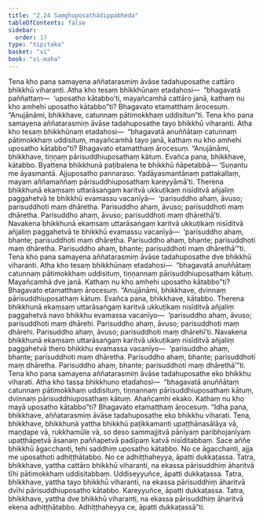 ```yaml
---
title: "2.24 Saṃghuposathādippabheda"
tableOfContents: false
sidebar:
  order: 17
type: "tipitaka"
basket: "vi"
book: "vi-maha"
---
```



<DynamicBreadcrumb />

<Division number="168" book="vi-maha">

<Paragraph number="700" book="vi-maha">
Tena kho pana samayena aññatarasmiṃ āvāse tadahuposathe cattāro bhikkhū viharanti. Atha kho tesaṃ bhikkhūnaṃ etadahosi—  “bhagavatā paññattaṃ—  ‘uposatho kātabbo’ti, mayañcamhā cattāro janā, kathaṃ nu kho amhehi uposatho kātabbo”ti? Bhagavato etamatthaṃ ārocesuṃ. “Anujānāmi, bhikkhave, catunnaṃ pātimokkhaṃ uddisitun”ti.
</Paragraph>

<Paragraph number="701" book="vi-maha">
Tena kho pana samayena aññatarasmiṃ āvāse tadahuposathe tayo bhikkhū viharanti. Atha kho tesaṃ bhikkhūnaṃ etadahosi—  “bhagavatā anuññātaṃ catunnaṃ pātimokkhaṃ uddisituṃ, mayañcamhā tayo janā, kathaṃ nu kho amhehi uposatho kātabbo”ti? Bhagavato etamatthaṃ ārocesuṃ. “Anujānāmi, bhikkhave, tiṇṇaṃ pārisuddhiuposathaṃ kātuṃ. Evañca pana, bhikkhave, kātabbo. Byattena bhikkhunā paṭibalena te bhikkhū ñāpetabbā—
</Paragraph>

<Paragraph number="702" book="vi-maha">
‘Suṇantu me āyasmantā. Ajjuposatho pannaraso. Yadāyasmantānaṃ pattakallaṃ, mayaṃ aññamaññaṃ pārisuddhiuposathaṃ kareyyāmā’ti.
</Paragraph>

<Paragraph number="703" book="vi-maha">
Therena bhikkhunā ekaṃsaṃ uttarāsaṅgaṃ karitvā ukkuṭikaṃ nisīditvā añjaliṃ paggahetvā te bhikkhū evamassu vacanīyā—  ‘parisuddho ahaṃ, āvuso; parisuddhoti maṃ dhāretha. Parisuddho ahaṃ, āvuso; parisuddhoti maṃ dhāretha. Parisuddho ahaṃ, āvuso; parisuddhoti maṃ dhārethā’ti.
</Paragraph>

<Paragraph number="704" book="vi-maha">
Navakena bhikkhunā ekaṃsaṃ uttarāsaṅgaṃ karitvā ukkuṭikaṃ nisīditvā añjaliṃ paggahetvā te bhikkhū evamassu vacanīyā—  ‘parisuddho ahaṃ, bhante; parisuddhoti maṃ dhāretha. Parisuddho ahaṃ, bhante; parisuddhoti maṃ dhāretha. Parisuddho ahaṃ, bhante; parisuddhoti maṃ dhārethā’”ti.
</Paragraph>

<Paragraph number="705" book="vi-maha">
Tena kho pana samayena aññatarasmiṃ āvāse tadahuposathe dve bhikkhū viharanti. Atha kho tesaṃ bhikkhūnaṃ etadahosi—  “bhagavatā anuññātaṃ catunnaṃ pātimokkhaṃ uddisituṃ, tiṇṇannaṃ pārisuddhiuposathaṃ kātuṃ. Mayañcamhā dve janā. Kathaṃ nu kho amhehi uposatho kātabbo”ti? Bhagavato etamatthaṃ ārocesuṃ. “Anujānāmi, bhikkhave, dvinnaṃ pārisuddhiuposathaṃ kātuṃ. Evañca pana, bhikkhave, kātabbo. Therena bhikkhunā ekaṃsaṃ uttarāsaṅgaṃ karitvā ukkuṭikaṃ nisīditvā añjaliṃ paggahetvā navo bhikkhu evamassa vacanīyo—  ‘parisuddho ahaṃ, āvuso; parisuddhoti maṃ dhārehi. Parisuddho ahaṃ, āvuso; parisuddhoti maṃ dhārehi. Parisuddho ahaṃ, āvuso; parisuddhoti maṃ dhārehī’ti.
</Paragraph>

<Paragraph number="706" book="vi-maha">
Navakena bhikkhunā ekaṃsaṃ uttarāsaṅgaṃ karitvā ukkuṭikaṃ nisīditvā añjaliṃ paggahetvā thero bhikkhu evamassa vacanīyo—  ‘parisuddho ahaṃ, bhante; parisuddhoti maṃ dhāretha. Parisuddho ahaṃ, bhante; parisuddhoti maṃ dhāretha. Parisuddho ahaṃ, bhante; parisuddhoti maṃ dhārethā’”ti.
</Paragraph>

<Paragraph number="707" book="vi-maha">
Tena kho pana samayena aññatarasmiṃ āvāse tadahuposathe eko bhikkhu viharati. Atha kho tassa bhikkhuno etadahosi—  “bhagavatā anuññātaṃ catunnaṃ pātimokkhaṃ uddisituṃ, tiṇṇannaṃ pārisuddhiuposathaṃ kātuṃ, dvinnaṃ pārisuddhiuposathaṃ kātuṃ. Ahañcamhi ekako. Kathaṃ nu kho mayā uposatho kātabbo”ti? Bhagavato etamatthaṃ ārocesuṃ. “Idha pana, bhikkhave, aññatarasmiṃ āvāse tadahuposathe eko bhikkhu viharati. Tena, bhikkhave, bhikkhunā yattha bhikkhū paṭikkamanti upaṭṭhānasālāya vā, maṇḍape vā, rukkhamūle vā, so deso sammajjitvā pānīyaṃ paribhojanīyaṃ upaṭṭhāpetvā āsanaṃ paññapetvā padīpaṃ katvā nisīditabbaṃ. Sace aññe bhikkhū āgacchanti, tehi saddhiṃ uposatho kātabbo. No ce āgacchanti, ajja me uposathoti adhiṭṭhātabbo. No ce adhiṭṭhaheyya, āpatti dukkaṭassa.
</Paragraph>

<Paragraph number="708" book="vi-maha">
Tatra, bhikkhave, yattha cattāro bhikkhū viharanti, na ekassa pārisuddhiṃ āharitvā tīhi pātimokkhaṃ uddisitabbaṃ. Uddiseyyuñce, āpatti dukkaṭassa. Tatra, bhikkhave, yattha tayo bhikkhū viharanti, na ekassa pārisuddhiṃ āharitvā dvīhi pārisuddhiuposatho kātabbo. Kareyyuñce, āpatti dukkaṭassa. Tatra, bhikkhave, yattha dve bhikkhū viharanti, na ekassa pārisuddhiṃ āharitvā ekena adhiṭṭhātabbo. Adhiṭṭhaheyya ce, āpatti dukkaṭassā”ti.
</Paragraph>
</Division>